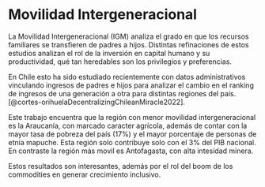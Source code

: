 # Movilidad Intergeneracional

La Movilidad Intergeneracional (IGM) analiza el grado en que los recursos familiares se transfieren de padres a hijos. Distintas refinaciones de estos estudios analizan el rol de la inversión en capital humano y su productividad, qué tan heredables son los privilegios y preferencias. 

En Chile esto ha sido estudiado recientemente con datos administrativos vinculando ingresos de padres e hijos para analizar el cambio en el ranking de ingresos de una generación a otra para distintas regiones del país.[@cortes-orihuelaDecentralizingChileanMiracle2022]. 

Este trabajo encuentra que la región con menor movilidad intergeneracional es la Araucanía, con marcado caracter agrícola, además de contar con la mayor tasa de pobreza del país (17%) y el mayor porcentaje de personas de etnia mapuche. Esta región solo contribuye solo con el 3% del PIB nacional. En contraste la región más movil es Antofagasta, con alta intesidad minera.

Estos resultados son interesantes, además por el rol del boom de los commodities en generar crecimiento inclusivo.

